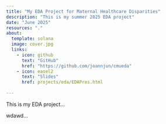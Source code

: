 ```yaml
---
title: "My EDA Project for Maternal Healthcare Disparities"
description: "This is my summer 2025 EDA project"
date: "June 2025"
resources: "."
about: 
  template: solana
  image: cover.jpg
  links: 
    - icon: github
      text: "GitHub"
      href: "https://github.com/joannjun/cmueda"
    - icon: easel2
      text: "Slides"
      href: projects/eda/EDAPres.html
    
---
```


This is my EDA project...

wdawd...

